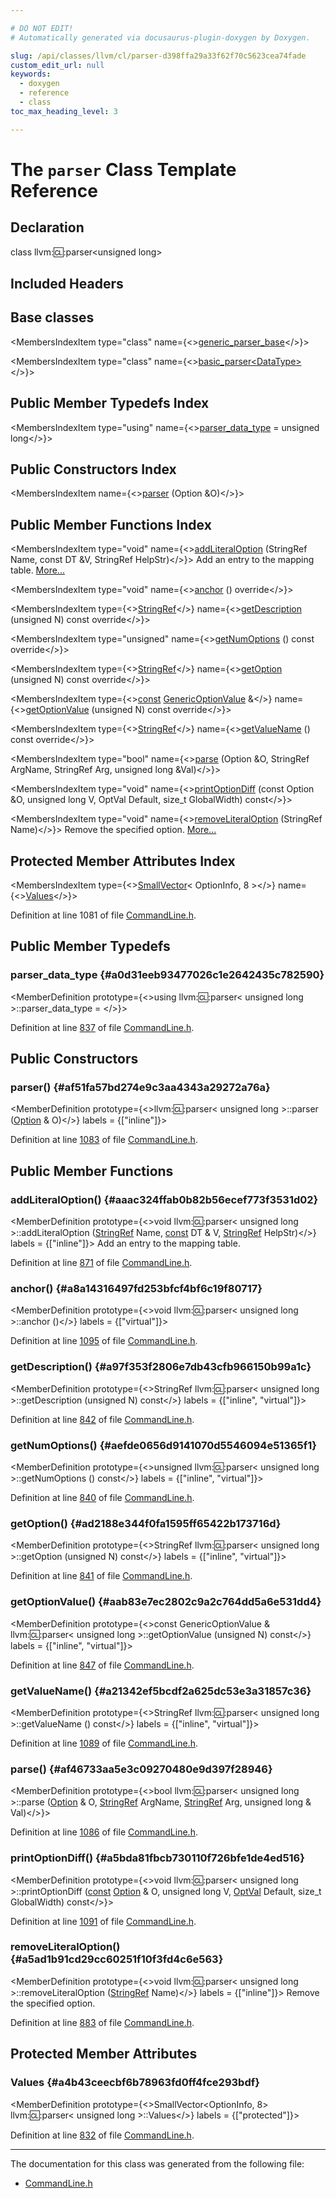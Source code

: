 ```yaml
---

# DO NOT EDIT!
# Automatically generated via docusaurus-plugin-doxygen by Doxygen.

slug: /api/classes/llvm/cl/parser-d398ffa29a33f62f70c5623cea74fade
custom_edit_url: null
keywords:
  - doxygen
  - reference
  - class
toc_max_heading_level: 3

---
```





# The `parser` Class Template Reference

<DoxygenPage pluginConfig={pluginConfig}>



## Declaration

<CodeBlock>class llvm::cl::parser&lt;unsigned long&gt;</CodeBlock>

## Included Headers

<IncludesList>
<IncludesListItem
  filePath="llvm/Support/CommandLine.h"
  permalink="/docs/api/files/include/include/llvm/include/llvm/support/commandline-h"
  isLocal="true" />
</IncludesList>

## Base classes

<MembersIndex>

<MembersIndexItem
  type="class"
  name={<><a href="/docs/api/classes/llvm/cl/generic-parser-base">generic&#95;parser&#95;base</a></>}>
</MembersIndexItem>

<MembersIndexItem
  type="class"
  name={<><a href="/docs/api/classes/llvm/cl/basic-parser">basic&#95;parser&lt;DataType&gt;</a></>}>
</MembersIndexItem>

</MembersIndex>

## Public Member Typedefs Index

<MembersIndex>

<MembersIndexItem
  type="using"
  name={<><a href="/docs/api/classes/llvm/cl/parser/#a0d31eeb93477026c1e2642435c782590">parser&#95;data&#95;type</a> = unsigned long</>}>
</MembersIndexItem>

</MembersIndex>

## Public Constructors Index

<MembersIndex>

<MembersIndexItem
  name={<><a href="#af51fa57bd274e9c3aa4343a29272a76a">parser</a> (Option &amp;O)</>}>
</MembersIndexItem>

</MembersIndex>

## Public Member Functions Index

<MembersIndex>

<MembersIndexItem
  type="void"
  name={<><a href="/docs/api/classes/llvm/cl/parser/#aaac324ffab0b82b56ecef773f3531d02">addLiteralOption</a> (StringRef Name, const DT &amp;V, StringRef HelpStr)</>}>
Add an entry to the mapping table. <a href="/docs/api/classes/llvm/cl/parser/#aaac324ffab0b82b56ecef773f3531d02">More...</a>
</MembersIndexItem>

<MembersIndexItem
  type="void"
  name={<><a href="#a8a14316497fd253bfcf4bf6c19f80717">anchor</a> () override</>}>
</MembersIndexItem>

<MembersIndexItem
  type={<><a href="/docs/api/classes/llvm/stringref">StringRef</a></>}
  name={<><a href="/docs/api/classes/llvm/cl/parser/#a97f353f2806e7db43cfb966150b99a1c">getDescription</a> (unsigned N) const override</>}>
</MembersIndexItem>

<MembersIndexItem
  type="unsigned"
  name={<><a href="/docs/api/classes/llvm/cl/parser/#aefde0656d9141070d5546094e51365f1">getNumOptions</a> () const override</>}>
</MembersIndexItem>

<MembersIndexItem
  type={<><a href="/docs/api/classes/llvm/stringref">StringRef</a></>}
  name={<><a href="/docs/api/classes/llvm/cl/parser/#ad2188e344f0fa1595ff65422b173716d">getOption</a> (unsigned N) const override</>}>
</MembersIndexItem>

<MembersIndexItem
  type={<><a href="/docs/api/files/lib/lib/target/lib/target/aarch64/aarch64promoteconstant-cpp/#a90f8350fecae261c25be85d38b451bff">const</a> <a href="/docs/api/structs/llvm/cl/genericoptionvalue">GenericOptionValue</a> &amp;</>}
  name={<><a href="/docs/api/classes/llvm/cl/parser/#aab83e7ec2802c9a2c764dd5a6e531dd4">getOptionValue</a> (unsigned N) const override</>}>
</MembersIndexItem>

<MembersIndexItem
  type={<><a href="/docs/api/classes/llvm/stringref">StringRef</a></>}
  name={<><a href="#a21342ef5bcdf2a625dc53e3a31857c36">getValueName</a> () const override</>}>
</MembersIndexItem>

<MembersIndexItem
  type="bool"
  name={<><a href="#af46733aa5e3c09270480e9d397f28946">parse</a> (Option &amp;O, StringRef ArgName, StringRef Arg, unsigned long &amp;Val)</>}>
</MembersIndexItem>

<MembersIndexItem
  type="void"
  name={<><a href="#a5bda81fbcb730110f726bfe1de4ed516">printOptionDiff</a> (const Option &amp;O, unsigned long V, OptVal Default, size&#95;t GlobalWidth) const</>}>
</MembersIndexItem>

<MembersIndexItem
  type="void"
  name={<><a href="/docs/api/classes/llvm/cl/parser/#a5ad1b91cd29cc60251f10f3fd4c6e563">removeLiteralOption</a> (StringRef Name)</>}>
Remove the specified option. <a href="/docs/api/classes/llvm/cl/parser/#a5ad1b91cd29cc60251f10f3fd4c6e563">More...</a>
</MembersIndexItem>

</MembersIndex>

## Protected Member Attributes Index

<MembersIndex>

<MembersIndexItem
  type={<><a href="/docs/api/classes/llvm/smallvector">SmallVector</a>&lt; OptionInfo, 8 &gt;</>}
  name={<><a href="/docs/api/classes/llvm/cl/parser/#a4b43ceecbf6b78963fd0ff4fce293bdf">Values</a></>}>
</MembersIndexItem>

</MembersIndex>


Definition at line 1081 of file <a href="/docs/api/files/include/include/llvm/include/llvm/support/commandline-h">CommandLine.h</a>.

<SectionDefinition>

## Public Member Typedefs

### parser&#95;data&#95;type {#a0d31eeb93477026c1e2642435c782590}

<MemberDefinition
  prototype={<>using llvm::cl::parser&lt; unsigned long &gt;::parser&#95;data&#95;type = </>}>

Definition at line <a href="/docs/api/files/include/include/llvm/include/llvm/support/commandline-h/#l00837">837</a> of file <a href="/docs/api/files/include/include/llvm/include/llvm/support/commandline-h">CommandLine.h</a>.
</MemberDefinition>

</SectionDefinition>

<SectionDefinition>

## Public Constructors

### parser() {#af51fa57bd274e9c3aa4343a29272a76a}

<MemberDefinition
  prototype={<>llvm::cl::parser&lt; unsigned long &gt;::parser (<a href="/docs/api/classes/llvm/cl/option">Option</a> &amp; O)</>}
  labels = {["inline"]}>

Definition at line <a href="/docs/api/files/include/include/llvm/include/llvm/support/commandline-h/#l01083">1083</a> of file <a href="/docs/api/files/include/include/llvm/include/llvm/support/commandline-h">CommandLine.h</a>.
</MemberDefinition>

</SectionDefinition>

<SectionDefinition>

## Public Member Functions

### addLiteralOption() {#aaac324ffab0b82b56ecef773f3531d02}

<MemberDefinition
  prototype={<>void llvm::cl::parser&lt; unsigned long &gt;::addLiteralOption (<a href="/docs/api/classes/llvm/stringref">StringRef</a> Name, <a href="/docs/api/files/lib/lib/target/lib/target/aarch64/aarch64promoteconstant-cpp/#a90f8350fecae261c25be85d38b451bff">const</a> DT &amp; V, <a href="/docs/api/classes/llvm/stringref">StringRef</a> HelpStr)</>}
  labels = {["inline"]}>
Add an entry to the mapping table.

Definition at line <a href="/docs/api/files/include/include/llvm/include/llvm/support/commandline-h/#l00871">871</a> of file <a href="/docs/api/files/include/include/llvm/include/llvm/support/commandline-h">CommandLine.h</a>.
</MemberDefinition>

### anchor() {#a8a14316497fd253bfcf4bf6c19f80717}

<MemberDefinition
  prototype={<>void llvm::cl::parser&lt; unsigned long &gt;::anchor ()</>}
  labels = {["virtual"]}>

Definition at line <a href="/docs/api/files/include/include/llvm/include/llvm/support/commandline-h/#l01095">1095</a> of file <a href="/docs/api/files/include/include/llvm/include/llvm/support/commandline-h">CommandLine.h</a>.
</MemberDefinition>

### getDescription() {#a97f353f2806e7db43cfb966150b99a1c}

<MemberDefinition
  prototype={<>StringRef llvm::cl::parser&lt; unsigned long &gt;::getDescription (unsigned N) const</>}
  labels = {["inline", "virtual"]}>

Definition at line <a href="/docs/api/files/include/include/llvm/include/llvm/support/commandline-h/#l00842">842</a> of file <a href="/docs/api/files/include/include/llvm/include/llvm/support/commandline-h">CommandLine.h</a>.
</MemberDefinition>

### getNumOptions() {#aefde0656d9141070d5546094e51365f1}

<MemberDefinition
  prototype={<>unsigned llvm::cl::parser&lt; unsigned long &gt;::getNumOptions () const</>}
  labels = {["inline", "virtual"]}>

Definition at line <a href="/docs/api/files/include/include/llvm/include/llvm/support/commandline-h/#l00840">840</a> of file <a href="/docs/api/files/include/include/llvm/include/llvm/support/commandline-h">CommandLine.h</a>.
</MemberDefinition>

### getOption() {#ad2188e344f0fa1595ff65422b173716d}

<MemberDefinition
  prototype={<>StringRef llvm::cl::parser&lt; unsigned long &gt;::getOption (unsigned N) const</>}
  labels = {["inline", "virtual"]}>

Definition at line <a href="/docs/api/files/include/include/llvm/include/llvm/support/commandline-h/#l00841">841</a> of file <a href="/docs/api/files/include/include/llvm/include/llvm/support/commandline-h">CommandLine.h</a>.
</MemberDefinition>

### getOptionValue() {#aab83e7ec2802c9a2c764dd5a6e531dd4}

<MemberDefinition
  prototype={<>const GenericOptionValue &amp; llvm::cl::parser&lt; unsigned long &gt;::getOptionValue (unsigned N) const</>}
  labels = {["inline", "virtual"]}>

Definition at line <a href="/docs/api/files/include/include/llvm/include/llvm/support/commandline-h/#l00847">847</a> of file <a href="/docs/api/files/include/include/llvm/include/llvm/support/commandline-h">CommandLine.h</a>.
</MemberDefinition>

### getValueName() {#a21342ef5bcdf2a625dc53e3a31857c36}

<MemberDefinition
  prototype={<>StringRef llvm::cl::parser&lt; unsigned long &gt;::getValueName () const</>}
  labels = {["inline", "virtual"]}>

Definition at line <a href="/docs/api/files/include/include/llvm/include/llvm/support/commandline-h/#l01089">1089</a> of file <a href="/docs/api/files/include/include/llvm/include/llvm/support/commandline-h">CommandLine.h</a>.
</MemberDefinition>

### parse() {#af46733aa5e3c09270480e9d397f28946}

<MemberDefinition
  prototype={<>bool llvm::cl::parser&lt; unsigned long &gt;::parse (<a href="/docs/api/classes/llvm/cl/option">Option</a> &amp; O, <a href="/docs/api/classes/llvm/stringref">StringRef</a> ArgName, <a href="/docs/api/classes/llvm/stringref">StringRef</a> Arg, unsigned long &amp; Val)</>}>

Definition at line <a href="/docs/api/files/include/include/llvm/include/llvm/support/commandline-h/#l01086">1086</a> of file <a href="/docs/api/files/include/include/llvm/include/llvm/support/commandline-h">CommandLine.h</a>.
</MemberDefinition>

### printOptionDiff() {#a5bda81fbcb730110f726bfe1de4ed516}

<MemberDefinition
  prototype={<>void llvm::cl::parser&lt; unsigned long &gt;::printOptionDiff (<a href="/docs/api/files/lib/lib/target/lib/target/aarch64/aarch64promoteconstant-cpp/#a90f8350fecae261c25be85d38b451bff">const</a> <a href="/docs/api/classes/llvm/cl/option">Option</a> &amp; O, unsigned long V, <a href="/docs/api/classes/llvm/cl/basic-parser/#ae5b605ee6ff2bc233ffeee4cae56a4ec">OptVal</a> Default, size&#95;t GlobalWidth) const</>}>

Definition at line <a href="/docs/api/files/include/include/llvm/include/llvm/support/commandline-h/#l01091">1091</a> of file <a href="/docs/api/files/include/include/llvm/include/llvm/support/commandline-h">CommandLine.h</a>.
</MemberDefinition>

### removeLiteralOption() {#a5ad1b91cd29cc60251f10f3fd4c6e563}

<MemberDefinition
  prototype={<>void llvm::cl::parser&lt; unsigned long &gt;::removeLiteralOption (<a href="/docs/api/classes/llvm/stringref">StringRef</a> Name)</>}
  labels = {["inline"]}>
Remove the specified option.

Definition at line <a href="/docs/api/files/include/include/llvm/include/llvm/support/commandline-h/#l00883">883</a> of file <a href="/docs/api/files/include/include/llvm/include/llvm/support/commandline-h">CommandLine.h</a>.
</MemberDefinition>

</SectionDefinition>

<SectionDefinition>

## Protected Member Attributes

### Values {#a4b43ceecbf6b78963fd0ff4fce293bdf}

<MemberDefinition
  prototype={<>SmallVector&lt;OptionInfo, 8&gt; llvm::cl::parser&lt; unsigned long &gt;::Values</>}
  labels = {["protected"]}>

Definition at line <a href="/docs/api/files/include/include/llvm/include/llvm/support/commandline-h/#l00832">832</a> of file <a href="/docs/api/files/include/include/llvm/include/llvm/support/commandline-h">CommandLine.h</a>.
</MemberDefinition>

</SectionDefinition>

<hr/>

The documentation for this class was generated from the following file:

<ul>
<li><a href="/docs/api/files/include/include/llvm/include/llvm/support/commandline-h">CommandLine.h</a></li>
</ul>

</DoxygenPage>
